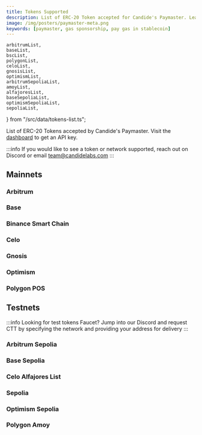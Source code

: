 ```yaml
---
title: Tokens Supported
description: List of ERC-20 Token accepted for Candide's Paymaster. Learn about sponsoring gas, and how to enable gas payments in stablecoins
image: /img/posters/paymaster-meta.png
keywords: [paymaster, gas sponsorship, pay gas in stablecoin]
---
```


    arbitrumList,
    baseList,
    bscList,
    polygonList,
    celoList,
    gnosisList,
    optimismList,
    arbitrumSepoliaList,
    amoyList,
    alfajoresList,
    baseSepoliaList,
    optimismSepoliaList,
    sepoliaList,
} from "/src/data/tokens-list.ts";

List of ERC-20 Tokens accepted by Candide's Paymaster. Visit the [dashboard](https://dashboard.candide.dev) to get an API key. 

:::info
If you would like to see a token or network supported, reach out on Discord or email team@candidelabs.com
:::

## Mainnets

### Arbitrum
<PaymasterSupportedToken items={arbitrumList}/>

### Base
<PaymasterSupportedToken items={baseList}/>

### Binance Smart Chain
<PaymasterSupportedToken items={bscList}/>

### Celo
<PaymasterSupportedToken items={celoList} />

### Gnosis
<PaymasterSupportedToken items={gnosisList} />

### Optimism
<PaymasterSupportedToken items={optimismList} />

### Polygon POS
<PaymasterSupportedToken items={polygonList} />

## Testnets

:::info
Looking for test tokens Faucet? Jump into our Discord and request CTT by specifying the network and providing your address for delivery
:::

### Arbitrum Sepolia
<PaymasterSupportedToken items={arbitrumSepoliaList} />

### Base Sepolia
<PaymasterSupportedToken items={baseSepoliaList} />

### Celo Alfajores List
<PaymasterSupportedToken items={alfajoresList} />

### Sepolia
<PaymasterSupportedToken items={sepoliaList} />

### Optimism Sepolia
<PaymasterSupportedToken items={optimismSepoliaList} />

### Polygon Amoy
<PaymasterSupportedToken items={amoyList} />
